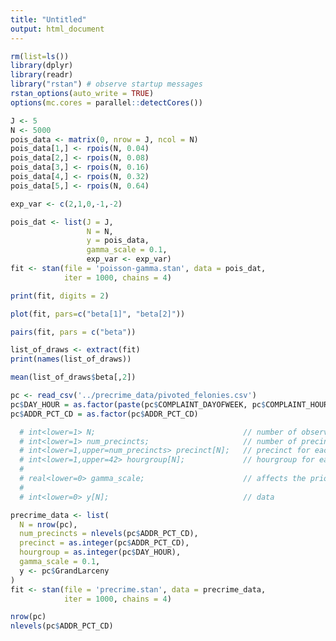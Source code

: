 ```yaml
---
title: "Untitled"
output: html_document
---
```


```r
rm(list=ls())
library(dplyr)
library(readr)
library("rstan") # observe startup messages
rstan_options(auto_write = TRUE)
options(mc.cores = parallel::detectCores())
```

```r
J <- 5
N <- 5000
pois_data <- matrix(0, nrow = J, ncol = N)
pois_data[1,] <- rpois(N, 0.04)
pois_data[2,] <- rpois(N, 0.08)
pois_data[3,] <- rpois(N, 0.16)
pois_data[4,] <- rpois(N, 0.32)
pois_data[5,] <- rpois(N, 0.64)

exp_var <- c(2,1,0,-1,-2)
```

```r
pois_dat <- list(J = J,
                 N = N,
                 y = pois_data,
                 gamma_scale = 0.1,
                 exp_var <- exp_var)
fit <- stan(file = 'poisson-gamma.stan', data = pois_dat, 
            iter = 1000, chains = 4)

```

```r
print(fit, digits = 2)
```

```r
plot(fit, pars=c("beta[1]", "beta[2]"))
```


```r
pairs(fit, pars = c("beta"))
```
```r
list_of_draws <- extract(fit)
print(names(list_of_draws))
```

```r
mean(list_of_draws$beta[,2])
```

```r
pc <- read_csv('../precrime_data/pivoted_felonies.csv')
pc$DAY_HOUR = as.factor(paste(pc$COMPLAINT_DAYOFWEEK, pc$COMPLAINT_HOURGROUP, sep='_'))
pc$ADDR_PCT_CD = as.factor(pc$ADDR_PCT_CD)
```

```r
  # int<lower=1> N;                                 // number of observations
  # int<lower=1> num_precincts;                     // number of precincts
  # int<lower=1,upper=num_precincts> precinct[N];   // precinct for each observation
  # int<lower=1,upper=42> hourgroup[N];             // hourgroup for each observation
  # 
  # real<lower=0> gamma_scale;                      // affects the prior
  # 
  # int<lower=0> y[N];                              // data

precrime_data <- list(
  N = nrow(pc),
  num_precincts = nlevels(pc$ADDR_PCT_CD),
  precinct = as.integer(pc$ADDR_PCT_CD),
  hourgroup = as.integer(pc$DAY_HOUR),
  gamma_scale = 0.1,
  y <- pc$GrandLarceny
)
fit <- stan(file = 'precrime.stan', data = precrime_data, 
            iter = 1000, chains = 4)

```

```r
nrow(pc)
nlevels(pc$ADDR_PCT_CD)
```

